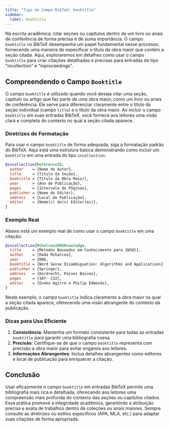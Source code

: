 ```yaml
---
title: "Tipo de Campo BibTeX: booktitle"
sidebar:
  label: booktitle
---
```



Na escrita acadêmica, citar seções ou capítulos dentro de um livro ou anais de conferência de forma precisa é de suma importância. O campo `booktitle` no BibTeX desempenha um papel fundamental nesse processo, fornecendo uma maneira de especificar o título da obra maior que contém a seção citada. Aqui, exploraremos em detalhes como usar o campo `booktitle` para criar citações detalhadas e precisas para entradas de tipo "incollection" e "inproceedings".

<CiteDrive />

## Compreendendo o Campo `Booktitle`

O campo `booktitle` é utilizado quando você deseja citar uma seção, capítulo ou artigo que faz parte de uma obra maior, como um livro ou anais de conferência. Ele serve para diferenciar claramente entre o título da seção individual (campo `title`) e o título da obra maior. Ao incluir o campo `booktitle` em suas entradas BibTeX, você fornece aos leitores uma visão clara e completa do contexto no qual a seção citada aparece.

### Diretrizes de Formatação

Para usar o campo `booktitle` de forma adequada, siga a formatação padrão do BibTeX. Aqui está uma estrutura básica demonstrando como incluir um `booktitle` em uma entrada do tipo `incollection`:

```bibtex
@incollection{ReferenceID,
  author    = {Nome do Autor},
  title     = {Título da Seção},
  booktitle = {Título da Obra Maior},
  year      = {Ano de Publicação},
  pages     = {Intervalo de Páginas},
  publisher = {Nome do Editor},
  address   = {Local de Publicação},
  editor    = {Nome(s) do(s) Editor(es)},
}
```

### Exemplo Real

Abaixo está um exemplo real de como usar o campo `booktitle` em uma citação:

```bibtex
@incollection{Mihalcea2006Knowledge,
  title     = {Métodos Baseados em Conhecimento para {WSD}},
  author    = {Rada Mihalcea},
  year      = 2006,
  booktitle = {Word Sense Disambiguation: Algorithms and Applications},
  publisher = {Springer},
  address   = {Dordrecht, Países Baixos},
  pages     = {107--132},
  editor    = {Eneko Agirre e Philip Edmonds},
}
```

Neste exemplo, o campo `booktitle` indica claramente a obra maior na qual a seção citada aparece, oferecendo uma visão abrangente do contexto da publicação.

### Dicas para Uso Eficiente

1. **Consistência**: Mantenha um formato consistente para todas as entradas `booktitle` para garantir uma bibliografia coesa.
2. **Precisão**: Certifique-se de que o campo `booktitle` representa com precisão a obra maior para evitar enganos aos leitores.
3. **Informações Abrangentes**: Inclua detalhes abrangentes como editores e local de publicação para enriquecer a citação.

## Conclusão

Usar eficazmente o campo `booktitle` em entradas BibTeX permite uma bibliografia mais rica e detalhada, oferecendo aos leitores uma compreensão mais profunda do contexto das seções ou capítulos citados. Essa prática promove a integridade acadêmica, garantindo a atribuição precisa e exata de trabalhos dentro de coleções ou anais maiores. Sempre consulte as diretrizes ou estilos específicos (APA, MLA, etc.) para adaptar suas citações de forma apropriada.